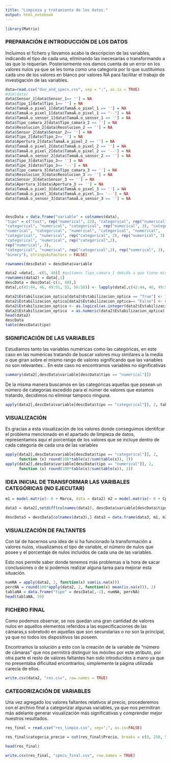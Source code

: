 ---
title: "Limpieza y tratamiento de los datos."
output: html_notebook
---

```{r}
library(Matrix)
```

### PREPARACIÓN E INTRODUCCIÓN DE LOS DATOS

Incluimos el fichero y llevamos acabo la descripcion de las variables, indicando el tipo de cada una, eliminando las inecesarias o transformando a las que lo requerían. Posteriormente nos damos cuenta de un error en los valores nulos ya que se les toma como una categoría por lo que sustituimos cada uno de los valores en blanco por valores NA para facilitar el trabajo de investigación de las variables.

```{r INTRODUCCION DATOS, warning  = FALSE}
data=read.csv("dxo_and_specs.csv", sep = ";", as.is = TRUE)
#dim(data)
data$Sensor_1[data$Sensor_1== ''] = NA
data$Tipo_1[data$Tipo_1== ''] = NA
data$TamaÃ.o_pixel_1[data$TamaÃ.o_pixel_1 == ''] = NA
data$TamaÃ.o_pixel_1[data$TamaÃ.o_pixel_1 == "--"] = NA
data$TamaÃ.o_sensor_1[data$TamaÃ.o_sensor_1 == ''] = NA
data$Tipo_camara_2[data$Tipo_camara_2 == ''] = NA
data$Resolucion_2[data$Resolucion_2 == ''] = NA
data$Sensor_2[data$Sensor_2== ''] = NA
data$Tipo_2[data$Tipo_2== ''] = NA
data$Apertura_2[data$TamaÃ.o_pixel_2 == ''] = NA
data$TamaÃ.o_pixel_2[data$TamaÃ.o_pixel_2 == ''] = NA
data$TamaÃ.o_pixel_2[data$TamaÃ.o_pixel_2 == '--'] = NA
data$TamaÃ.o_sensor_2[data$TamaÃ.o_sensor_2 == ''] = NA
data$Tipo_3[data$Tipo_3== ''] = NA
data$Tipo_3[data$Tipo_3== '--'] = NA
data$Tipo_camara_3[data$Tipo_camara_3 == ''] = NA
data$Resolucion_3[data$Resolucion_3 == ''] = NA
data$Sensor_3[data$Sensor_3 == ''] = NA
data$Apertura_3[data$Apertura_3 == ''] = NA
data$TamaÃ.o_pixel_3[data$TamaÃ.o_pixel_3 == ''] = NA
data$TamaÃ.o_pixel_3[data$TamaÃ.o_pixel_3== '--'] = NA
data$TamaÃ.o_sensor_3[data$TamaÃ.o_sensor_3 == ''] = NA



descData = data.frame("variable" = colnames(data),
"tipo" = c("text", rep("numerical", 22), "categorical", rep("numerical", 3),
"categorical", "numerical", "categorical", rep("numerical", 3), "categorical",
"numerical", "categorical", "numerical", "categorical", "numerical",
"categorical", "numerical", rep("categorical", 2), rep("numerical", 3),
"categorical", "numerical", rep("categorical",2),
rep("numerical", 3),
"categorical", "numerical", rep("categorical",2), rep("numerical", 3),
"binary"), stringsAsFactors = FALSE)

rownames(descData) = descData$variable

data2 =data[, -c(1, 40)] #quitamos Tipo_camara_1 debido a que tiene miso valor en todas las filas
rownames(data2) = data[,1]
descData = descData[-c(1, 40),]
data[,c(42:44, 46, 49:51, 53, 56:58)] <- lapply(data[,c(42:44, 46, 49:51, 53, 56:58)], as.integer)

data2$Estabilizacion_optica[data2$Estabilizacion_optica == "True"] <- 1
data2$Estabilizacion_optica[data2$Estabilizacion_optica== "False"] <- 0
data2$Estabilizacion_optica <- as.logical(as.integer(data2$Estabilizacion_optica))
data2$Estabilizacion_optica  = as.numeric(data2$Estabilizacion_optica)
head(data2)
descData
table(descData$tipo)
```

### SIGNIFICACIÓN DE LAS VARIABLES

Estudiamos tanto las variables numéricas como las categóricas, en este caso en las numéricas tratando de buscar valores muy similares a la media o que giran sobre el mismo rango de valores significando que las variables no son relevantes... En este caso no encontramos variables no significativas

```{r}
summary(data2[,descData$variable[descData$tipo == "numerical"]])
```

De la misma manera buscamos en las categóricas aquellas que posean un número de categorias excedido para el númer de valores que estamos tratando, decidimos no eliminar tampoco ninguna.

```{r CATEGORICAL}
apply(data2[,descData$variable[descData$tipo == "categorical"]], 2, table, useNA = "i")

```

### VISUALIZACIÓN

Es gracias a esta visualización de los valores donde conseguimos identifcar el problema mencionado en el apartado de limpieza de datos, representamos aquí el porcentaje de los valores que se incluye dentro de cada categoría de cada una de las variables

```{r}
apply(data2[,descData$variable[descData$tipo == "categorical"]], 2,
      function (x) round(100*table(x)/sum(table(x)), 2))
apply(data2[,descData$variable[descData$tipo == "numerical"]], 2,
      function (x) round(100*table(x)/sum(table(x)), 2))
```

### IDEA INICIAL DE TRANSFORMAR LAS VARIBALES CATEGÓRICAS (NO EJECUTAR)

```{r, eval = FALSE}

m1 = model.matrix(~ 0 + Marca, data = data2) m2 = model.matrix(~ 0 + Cpu, data = data2) m3 = model.matrix(~ 0 + Resolucion_Pantalla, data = data2) m4 = model.matrix(~ 0 + Sistema_Operativo, data = data2) m5 = model.matrix(~ 0 + Tipo_RAM, data = data2) m6 = model.matrix(~ 0 + Tipo_pantalla, data = data2) m7 = model.matrix(~ 0 + Sensor_1, data = data2) m8 = model.matrix(~ 0 + Tipo_1, data = data2) m9 = model.matrix(~ 0 + Tipo_camara_2, data = data2) m10 = model.matrix(~ 0 + Sensor_2, data = data2) m11 = model.matrix(~ 0 + Tipo_2, data = data2) m12 = model.matrix(~ 0 + Tipo_camara_3, data = data2) m13 = model.matrix(~ 0 + Sensor_3, data = data2) m14 = model.matrix(~ 0 + Tipo_3, data = data2)

data3 = data2[,setdiff(colnames(data2), descData$variable[descData$tipo == "categorical"])]

descData3 = descData[colnames(data3),] data3 = data.frame(data3, m1, m2, m3, m4, m5, m6, m7, m8, m9, m10, m11, m12, m13, m14) descData3 = rbind(descData3, data.frame("variable" = c(colnames(m1), colnames(m2), colnames(m3), colnames(m4), colnames(m5), colnames(m6), colnames(m7), colnames(m8), colnames(m9), colnames(m10), colnames(m11), colnames(m12), colnames(m13), colnames(m14)), "tipo" = "binary")) rownames(descData3) = descData3$variable descData3

```

### VISUALIZACIÓN DE FALTANTES

Con tal de hacernos una idea de si ha funcionado la transformación a valores nulos, visualizamos el tipo de variable, el número de nulos que posee y el porcentaje de nulos incluidos de cada una de las variables.

Esto nos permite saber donde tenemos más problemas a la hora de sacar conclusiones o de si podemos realizar alguna tarea para mejorar esta situación.

```{r FALTANTES}
numNA = apply(data2, 2, function(x) sum(is.na(x)))
percNA = round(100*apply(data2, 2, function(x) mean(is.na(x))), 2)
tablaNA = data.frame("tipo" = descData[,-1], numNA, percNA)
head(tablaNA, 59)


```

### FICHERO FINAL

Como podemos observar, se nos quedan una gran cantidad de valores nulos en aquellos elementos referidos a las especificaciones de las cámaras,s sobretodo en aquellas que son secundarias o no son la principal, ya que no todos los dispositivos las poseen.

Encontramos la solución a esto con la creación de la variable de "número de cámaras" que nos permitirá distinguir los móviles por este atributo, por otra parte el resto de valores faltantes han sido introducidos a mano ya que no presentaba dificultad encontrarlos, simplemente la página utilizada carecía de ellos.

```{r}
write.csv(data2, "res.csv", row.names = TRUE)

```

### CATEGORIZACIÓN DE VARIABLES

Una vez agregado los valores faltantes relativos al precio, procederemos con el archivo final a categorizar algunas variables, ya que nos permitiran más adelante generar visualización más significativas y comprender mejor nuestros resultados.

```{r}

res_final = read.csv("res_limpio.csv", sep=";", as.is=FALSE)

res_final$categoria_precio = cut(res_final$Precio, breaks = c(0, 250, 500, 750,Inf),labels = c("Precio Bajo", "Precio medio", "Precio alto", "Precio premium"))

head(res_final)
```

```{r}

write.csv(res_final, "specs_final.csv", row.names = TRUE)
```

